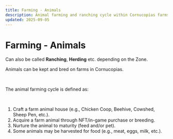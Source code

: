 ```yaml
---
title: Farming - Animals
description: Animal farming and ranching cycle within Cornucopias farms, including breeding, nurturing, and harvesting.
updated: 2025-09-05
---
```


# Farming - Animals

Can also be called **Ranching**, **Herding** etc. depending on the Zone.

Animals can be kept and bred on farms in Cornucopias.

</br>

The animal farming cycle is defined as:

</br>

<ol className="styled-list-numbered">
  <li>Craft a farm animal house (e.g., Chicken Coop, Beehive, Cowshed, Sheep Pen, etc.).</li>
  <li>Acquire a farm animal through NFT/in-game purchase or breeding.</li>
  <li>Nurture the animal to maturity (feed and/or pet).</li>
  <li>Some animals may be harvested for food (e.g., meat, eggs, milk, etc.).</li>
</ol>
